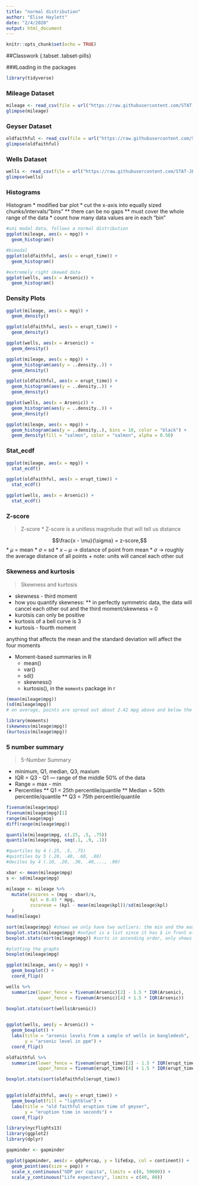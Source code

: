 ```yaml
---
title: "normal distribution"
author: "Elise Haylett"
date: "2/4/2020"
output: html_document
---
```


```r
knitr::opts_chunk$set(echo = TRUE)
```
##Classwork {.tabset .tabset-pills}

###Loading in the packages

```r
library(tidyverse)
```

### Mileage Dataset
```r
mileage <- read_csv(file = url("https://raw.githubusercontent.com/STAT-JET-ASU/Datasets/master/Instructor/gasmileage.csv"))
glimpse(mileage)

```

### Geyser Dataset
```r
oldfaithful <- read_csv(file = url("https://raw.githubusercontent.com/STAT-JET-ASU/Datasets/master/Instructor/oldfaithful.csv"))
glimpse(oldfaithful)

```

### Wells Dataset
```r
wells <- read_csv(file = url("https://raw.githubusercontent.com/STAT-JET-ASU/Datasets/master/Chihara/Bangladesh.csv"))
glimpse(wells)

```

### Histograms
Histogram
* modified bar plot
* cut the x-axis into equally sized chunks/intervals/"bins"
** there can be no gaps
** must cover the whole range of the data
* count how many data values are in each "bin"
```r
#uni modal data, follows a normal distribution
ggplot(mileage, aes(x = mpg)) + 
  geom_histogram()

#bimodal
ggplot(oldfaithful, aes(x = erupt_time)) + 
  geom_histogram()

#extremely right skewed data
ggplot(wells, aes(x = Arsenic)) +
  geom_histogram()
```

### Density Plots

```r
ggplot(mileage, aes(x = mpg)) + 
  geom_density()

ggplot(oldfaithful, aes(x = erupt_time)) + 
  geom_density()

ggplot(wells, aes(x = Arsenic)) + 
  geom_density()

```

```r
ggplot(mileage, aes(x = mpg)) + 
  geom_histogram(aes(y = ..density..)) + 
  geom_density()

ggplot(oldfaithful, aes(x = erupt_time)) + 
  geom_histogram(aes(y = ..density..)) + 
  geom_density()

ggplot(wells, aes(x = Arsenic)) + 
  geom_histogram(aes(y = ..density..)) + 
  geom_density()

```

```r
ggplot(mileage, aes(x = mpg)) + 
  geom_histogram(aes(y = ..density..), bins = 10, color = "black") + 
  geom_density(fill = "salmon", color = "salmon", alpha = 0.50)

```

### Stat_ecdf

```r
ggplot(mileage, aes(x = mpg)) + 
  stat_ecdf()

ggplot(oldfaithful, aes(x = erupt_time)) + 
  stat_ecdf()

ggplot(wells, aes(x = Arsenic)) + 
  stat_ecdf()


```


### Z-score

> Z-score
* Z-score is a unitless magnitude that will tell us distance

$$\frac{x - \mu}{\sigma} = z-score,$$
* $\mu$ = mean
* $\sigma$ = sd
* $x-\mu$ -> distance of point from mean
* $\sigma$ -> roughly the average distance of all points
  + note: units will cancel each other out



### Skewness and kurtosis

> Skewness and kurtosis

* skewness - third moment
* how you quantify skewness: 
** in perfectly symmetric data, the data will cancel each other out and the third moment/skewness = 0
* kurotsis can only be positive
* kurtosis of a bell curve is 3
* kurtosis - fourth moment

anything that affects the mean and the standard deviation will affect the four moments

* Moment-based summaries in R
    + mean()
    + var()
    + sd()
    + skewness()
    + kurtosis(), in the `moments` package in r

```r
(mean(mileage$mpg))
(sd(mileage$mpg))
# on average, points are spread out about 2.42 mpg above and below the mean

library(moments)
(skewness(mileage$mpg))
(kurtosis(mileage$mpg))
```




### 5 number summary

> 5-Number Summary

* minimum, Q1, median, Q3, maxium
* IQR = Q3 - Q1 --- range of the middle 50% of the data
* Range = max - min
* Percentiles
** Q1 = 25th percentile/quantile
** Median = 50th percentile/quantile
** Q3 = 75th percentile/quantile

```r
fivenum(mileage$mpg)
fivenum(mileage$mpg)[1]
range(mileage$mpg)
diff(range(mileage$mpg))

quantile(mileage$mpg, c(.25, .5, .75))
quantile(mileage$mpg, seq(.1, .9, .1)) 

#quartiles by 4 (.25, .5, .75)
#quintiles by 5 (.20, .40, .60, .80)
#deciles by 4 (.10, .20, .30, .40,..., .90)
```

```r
xbar <- mean(mileage$mpg)
s <- sd(mileage$mpg)

mileage <- mileage %>% 
  mutate(zscores = (mpg - xbar)/s,
         kpl = 0.43 * mpg,
         zscoresm = (kpl - mean(mileage$kpl))/sd(mileage$kpl)
  )
head(mileage)
```

```r
sort(mileage$mpg) #shows we only have two outliers: the min and the max
boxplot.stats(mileage$mpg) #output is a list since it has $ in front of names
boxplot.stats(sort(mileage$mpg)) #sorts in ascending order, only shows outliers

#plotting the graphs
boxplot(mileage$mpg)

ggplot(mileage, aes(y = mpg)) + 
  geom_boxplot() +
  coord_flip()
```

```r
wells %>% 
  summarize(lower_fence = fivenum(Arsenic)[2] - 1.5 * IQR(Arsenic),
            upper_fence = fivenum(Arsenic)[4] + 1.5 * IQR(Arsenic))

boxplot.stats(sort(wells$Arsenic))
            

ggplot(wells, aes(y = Arsenic)) +
  geom_boxplot() +
  labs(title = "arsenic levels from a sample of wells in bangledesh",
       y = "arsenic level in ppm") + 
  coord_flip()
```

```r
oldfaithful %>% 
  summarize(lower_fence = fivenum(erupt_time)[2] - 1.5 * IQR(erupt_time),
            upper_fence = fivenum(erupt_time)[4] + 1.5 * IQR(erupt_time))

boxplot.stats(sort(oldfaithful$erupt_time))
            

ggplot(oldfaithful, aes(y = erupt_time)) +
  geom_boxplot(fill = "lightblue") +
  labs(title = "old faithful eruption time of geyser",
       y = "eruption time in seconds") + 
  coord_flip()
```

```r
library(nycflights13)
library(ggplot2)
library(dplyr)

gapminder <- gapminder

ggplot(gapminder, aes(x = gdpPercap, y = lifeExp, col = continent)) +
  geom_point(aes(size = pop)) + 
  scale_x_continuous("GDP per capita", limits = c(0, 50000)) +
  scale_y_continuous("Life expectancy", limits = c(40, 80))
  
```







